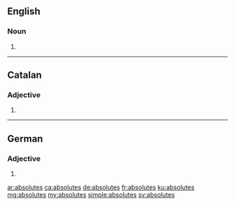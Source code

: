 ==English==

===Noun===
{{head|en|plural}}

# {{plural of|absolute|lang=en}}

----

==Catalan==

===Adjective===
{{ca-adj-form}}

# {{feminine plural of|absolut|lang=ca}}

----

==German==

===Adjective===
{{head|de|adjective form}}

# {{inflected form of|absolut|lang=de}}

[[ar:absolutes]]
[[ca:absolutes]]
[[de:absolutes]]
[[fr:absolutes]]
[[ku:absolutes]]
[[mg:absolutes]]
[[my:absolutes]]
[[simple:absolutes]]
[[sv:absolutes]]
